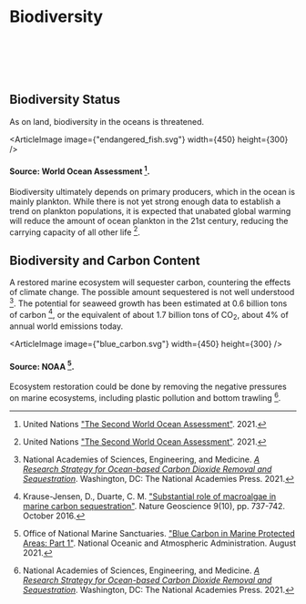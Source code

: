 



# Biodiversity

<br></br><br></br>

<MarinePreserveSolution />

## Biodiversity Status

As on land, biodiversity in the oceans is threatened.

<ArticleImage image={"endangered_fish.svg"} width={450} height={300} />
#### Source: World Ocean Assessment [^{ 3 }].

Biodiversity ultimately depends on primary producers, which in the ocean is mainly plankton. While there is not yet strong enough data to establish a trend on plankton populations, it is expected that unabated global warming will reduce the amount of ocean plankton in the 21st century, reducing the carrying capacity of all other life [^{ 3 }].

## Biodiversity and Carbon Content
A restored marine ecosystem will sequester carbon, countering the effects of climate change. The possible amount sequestered is not well understood [^{ 2 }]. The potential for seaweed growth has been estimated at 0.6 billion tons of carbon [^{ 1 }], or the equivalent of about 1.7 billion tons of CO<sub>2</sub>, about 4% of annual world emissions today.

<ArticleImage image={"blue_carbon.svg"} width={450} height={300} />
#### Source: NOAA [^4].

Ecosystem restoration could be done by removing the negative pressures on marine ecosystems, including plastic pollution and bottom trawling [^{ 2 }].

[^{ 1 }]: Krause-Jensen, D., Duarte, C. M. ["Substantial role of macroalgae in marine carbon sequestration"](https://www.nature.com/articles/ngeo2790). Nature Geoscience 9(10), pp. 737-742. October 2016.

[^{ 2 }]: National Academies of Sciences, Engineering, and Medicine. [*A Research Strategy for Ocean-based Carbon Dioxide Removal and Sequestration*](https://www.nap.edu/catalog/26278/a-research-strategy-for-ocean-based-carbon-dioxide-removal-and-sequestration). Washington, DC: The National Academies Press. 2021.

[^{ 3 }]: United Nations ["The Second World Ocean Assessment"](https://www.un.org/regularprocess/woa2launch). 2021.

[^4]: Office of National Marine Sanctuaries. ["Blue Carbon in Marine Protected Areas: Part 1"](https://farallones.org/climate/blue-carbon). National Oceanic and Atmospheric Administration. August 2021.

